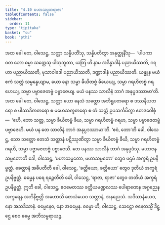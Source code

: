 ```yaml
---
title: "4.10 မဟာသမ္မတရာဇာ"
tableOfContents: false
sidebar:
  order: 11
type: "tipitaka"
basket: "su"
book: "pthi"
---
```



<DynamicBreadcrumb />

<Division number="130" book="pthi" e="ch" v="8" p="76">

<Paragraph number="271" book="pthi">
အထ ခေါ တေ, ဝါသေဋ္ဌ, သတ္တာ သန္နိပတိံသု, သန္နိပတိတွာ အနုတ္ထုနိံသု—  ‘ပါပကာ ဝတ ဘော ဓမ္မာ သတ္တေသု ပါတုဘူတာ, ယတြ ဟိ နာမ အဒိန္နာဒါနံ ပညာယိဿတိ, ဂရဟာ ပညာယိဿတိ, မုသာဝါဒေါ ပညာယိဿတိ, ဒဏ္ဍာဒါနံ ပညာယိဿတိ. ယန္နူန မယံ ဧကံ သတ္တံ သမ္မန္နေယျာမ, ယော နော သမ္မာ ခီယိတဗ္ဗံ ခီယေယျ, သမ္မာ ဂရဟိတဗ္ဗံ ဂရဟေယျ, သမ္မာ ပဗ္ဗာဇေတဗ္ဗံ ပဗ္ဗာဇေယျ. မယံ ပနဿ သာလီနံ ဘာဂံ အနုပ္ပဒဿာမာ’တိ.
</Paragraph>

<Paragraph number="272" book="pthi">
အထ ခေါ တေ, ဝါသေဋ္ဌ, သတ္တာ ယော နေသံ သတ္တော အဘိရူပတရော စ ဒဿနီယတရော စ ပါသာဒိကတရော စ မဟေသက္ခတရော စ တံ သတ္တံ ဥပသင်္ကမိတွာ ဧတဒဝေါစုံ—  ‘ဧဟိ, ဘော သတ္တ, သမ္မာ ခီယိတဗ္ဗံ ခီယ, သမ္မာ ဂရဟိတဗ္ဗံ ဂရဟ, သမ္မာ ပဗ္ဗာဇေတဗ္ဗံ ပဗ္ဗာဇေဟိ. မယံ ပန တေ သာလီနံ ဘာဂံ အနုပ္ပဒဿာမာ’တိ. ‘ဧဝံ, ဘော’တိ ခေါ, ဝါသေဋ္ဌ, သော သတ္တော တေသံ သတ္တာနံ ပဋိဿုဏိတွာ သမ္မာ ခီယိတဗ္ဗံ ခီယိ, သမ္မာ ဂရဟိတဗ္ဗံ ဂရဟိ, သမ္မာ ပဗ္ဗာဇေတဗ္ဗံ ပဗ္ဗာဇေသိ. တေ ပနဿ သာလီနံ ဘာဂံ အနုပ္ပဒံသု.
</Paragraph>

</Division>
<Division number="131" book="pthi" e="ch" v="8" p="77">

<Paragraph number="273" book="pthi">
မဟာဇနသမ္မတောတိ ခေါ, ဝါသေဋ္ဌ, ‘မဟာသမ္မတော, မဟာသမ္မတော’ တွေဝ ပဌမံ အက္ခရံ ဥပနိဗ္ဗတ္တံ. ခေတ္တာနံ အဓိပတီတိ ခေါ, ဝါသေဋ္ဌ, ‘ခတ္တိယော, ခတ္တိယော’ တွေဝ ဒုတိယံ အက္ခရံ ဥပနိဗ္ဗတ္တံ. ဓမ္မေန ပရေ ရဉ္ဇေတီတိ ခေါ, ဝါသေဋ္ဌ, ‘ရာဇာ, ရာဇာ’ တွေဝ တတိယံ အက္ခရံ ဥပနိဗ္ဗတ္တံ. ဣတိ ခေါ, ဝါသေဋ္ဌ, ဧဝမေတဿ ခတ္တိယမဏ္ဍလဿ ပေါရာဏေန အဂ္ဂညေန အက္ခရေန အဘိနိဗ္ဗတ္တိ အဟောသိ တေသံယေဝ သတ္တာနံ, အနညေသံ. သဒိသာနံယေဝ, နော အသဒိသာနံ. ဓမ္မေနေဝ, နော အဓမ္မေန. ဓမ္မော ဟိ, ဝါသေဋ္ဌ, သေဋ္ဌော ဇနေတသ္မိံ ဒိဋ္ဌေ စေဝ ဓမ္မေ အဘိသမ္ပရာယဉ္စ.
</Paragraph>
</Division>